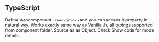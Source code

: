 
<Meta title="Docs/Frameworks/TypeScript"/>

## TypeScript

Define webcomponent `<revo-grid/>` and you can access it property in natural way.
Works exactly same way as Vanilla Js, all typings supported from component folder. Source as an Object.
Check Show code for mode details.

<Canvas>
<Story name="TypeScript" id="source-example-typescript--basic-sample"/>
</Canvas>
